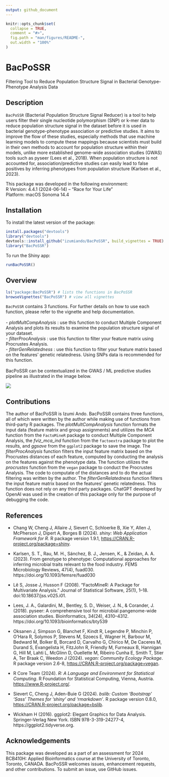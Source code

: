 ```yaml
---
output: github_document
---
```


<!-- README.md is generated from README.Rmd. -->

```r
knitr::opts_chunk$set(
  collapse = TRUE,
  comment = "#>",
  fig.path = "man/figures/README-",
  out.width = "100%"
)
```
# BacPoSSR
Filtering Tool to Reduce Population Structure Signal in Bacterial Genotype-Phenotype Analysis Data

## Description

`BacPoSSR` (Bacterial Population Structure Signal Reducer) is a tool to help users filter their single nucleotide polymorphism (SNP) or k-mer data to reduce population structure signal in the dataset before it is used in bacterial genotype-phenotype association or predictive studies. It aims to improve the flow of these studies, especially methods that use machine learning models to compute these mappings because scientists must build in their own methods to account for population structure within their models, unlike more established genome-wide association studies (GWAS) tools such as pyseer (Lees et al., 2018). When population structure is not accounted for, association/predictive studies can easily lead to false positives by inferring phenotypes from population structure (Karlsen et al., 2023).

This package was developed in the following environment:
<br>
R Version: 4.4.1 (2024-06-14) -- "Race for Your Life"
<br>
Platform: macOS Sonoma 14.4

## Installation

To install the latest version of the package:
``` r
install.packages("devtools")
library("devtools")
devtools::install_github("izumiando/BacPoSSR", build_vignettes = TRUE)
library("BacPoSSR")
```
To run the Shiny app:
``` r
runBacPoSSR()
``` 


## Overview

``` r
ls("package:BacPoSSR") # lists the functions in BacPoSSR
browseVignettes("BacPoSSR") # view all vignettes
```
`BacPoSSR` contains 3 functions. For further details on how to use each function, please refer to the vignette and help documentation.
<br>
<br>
- _plotMultCompAnalysis_ : use this function to conduct Multiple Component Analysis and plots its results to examine the population structure signal of your dataset.
<br>
- _filterProcAnalysis_ : use this function to filter your feature matrix using Procrustes Analysis.
<br>
- _filterGenRelatedness_ : use this function to filter your feature matrix based on the features' genetic relatedness. Using SNPs data is recommended for this function.
<br>
<br>
BacPoSSR can be contextualized in the GWAS / ML predictive studies pipeline as illustrated in the image below.

![](./inst/extdata/BacPoSSR_pipeline.png)



## Contributions

The author of BacPoSSR is Izumi Ando. BacPoSSR contains three functions, all of which were written by the author while making use of functions from third-party R packages.
The _plotMultCompAnalysis_ function formats the input data (feature matrix and group assignments) and utilizes the _MCA_ function from the `FactoMineR` package to conduct Multiple Component Analysis, the _fviz_mca_ind_ function from the `factoextra` package to plot the results, and _ggsave_ from the `ggplot2` package to save the image. 
The _filterProcAnalysis_ function filters the input feature matrix based on the Procrustes distances of each feature, computed by conducting the analysis on the features against the phenotype data. The function utilizes the _procrustes_ function from the `vegan` package to conduct the Procrustes Analysis. The code to computate of the distances and to do the actual filtering was written by the author.
The _filterGenRelatedness_ function filters the input feature matrix based on the features' genetic relatedness. This function does not rely on any third party packages.
ChatGPT developed by OpenAI was used in the creation of this package only for the purpose of debugging the code.

## References

- Chang W, Cheng J, Allaire J, Sievert C, Schloerke B, Xie Y, Allen J, McPherson J, Dipert A, Borges B (2024). _shiny: Web Application Framework for R_. R package version 1.9.1, <https://CRAN.R-project.org/package=shiny>.

- Karlsen, S. T., Rau, M. H., Sánchez, B. J., Jensen, K., & Zeidan, A. A. (2023). From genotype to phenotype: Computational approaches for inferring microbial traits relevant to the food industry. FEMS Microbiology Reviews, 47(4), fuad030. https://doi.org/10.1093/femsre/fuad030

- Lê S, Josse J, Husson F (2008). “FactoMineR: A Package for Multivariate Analysis.” Journal of Statistical Software, 25(1), 1–18. doi:10.18637/jss.v025.i01.

- Lees, J. A., Galardini, M., Bentley, S. D., Weiser, J. N., & Corander, J. (2018). pyseer: A comprehensive tool for microbial pangenome-wide association studies. Bioinformatics, 34(24), 4310–4312. https://doi.org/10.1093/bioinformatics/bty539

- Oksanen J, Simpson G, Blanchet F, Kindt R, Legendre P, Minchin P, O'Hara R, Solymos P, Stevens M, Szoecs E, Wagner H, Barbour M, Bedward M, Bolker B, Borcard D, Carvalho G, Chirico M, De Caceres M, Durand S, Evangelista H, FitzJohn R, Friendly M, Furneaux B, Hannigan G, Hill M, Lahti L, McGlinn D, Ouellette M, Ribeiro Cunha E, Smith T, Stier A, Ter Braak C, Weedon J (2024). _vegan: Community Ecology Package_. R package version 2.6-8, <https://CRAN.R-project.org/package=vegan>.

- R Core Team (2024). _R: A Language and Environment for Statistical Computing_. R Foundation for Statistical Computing, Vienna, Austria. <https://www.R-project.org/>.

- Sievert C, Cheng J, Aden-Buie G (2024). _bslib: Custom 'Bootstrap' 'Sass' Themes for 'shiny' and 'rmarkdown'_. R package version 0.8.0, <https://CRAN.R-project.org/package=bslib>.

- Wickham H (2016). ggplot2: Elegant Graphics for Data Analysis. Springer-Verlag New York. ISBN 978-3-319-24277-4, https://ggplot2.tidyverse.org.

## Acknowledgements

This package was developed as a part of an assessment for 2024 BCB410H: Applied Bioinformatics course at the University of Toronto, Toronto, CANADA. BacPoSSR welcomes issues, enhancement requests, and other contributions. To submit an issue, use GitHub issues.
